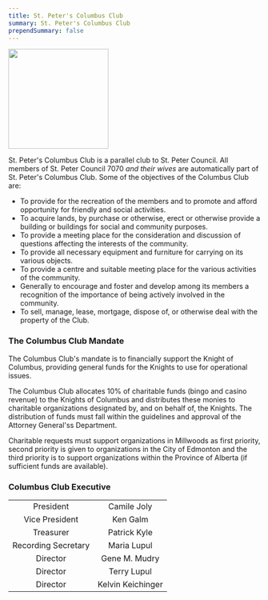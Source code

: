 ```yaml
---
title: St. Peter's Columbus Club
summary: St. Peter's Columbus Club
prependSummary: false
---
```


<Image src="/api/images/Web/ColumbusClubOrig.jpg" float="right" width="200px" />

St. Peter's Columbus Club is a parallel club to St. Peter Council. All members of St. Peter Council 7070 _and their wives_ are automatically part of St. Peter's Columbus Club. Some of the objectives of the Columbus Club are:

- To provide for the recreation of the members and to promote and afford opportunity for friendly and social activities.
- To acquire lands, by purchase or otherwise, erect or otherwise provide a building or buildings for social and community purposes.
- To provide a meeting place for the consideration and discussion of questions affecting the interests of the community.
- To provide all necessary equipment and furniture for carrying on its various objects.
- To provide a centre and suitable meeting place for the various activities of the community.
- Generally to encourage and foster and develop among its members a recognition of the importance of being actively involved in the community.
- To sell, manage, lease, mortgage, dispose of, or otherwise deal with the property of the Club.

### The Columbus Club Mandate

The Columbus Club's mandate is to financially support the Knight of Columbus, providing general funds for the Knights to use for operational issues.

The Columbus Club allocates 10% of charitable funds (bingo and casino revenue) to the Knights of Columbus and distributes these monies to charitable organizations designated by, and on behalf of, the Knights. The distribution of funds must fall within the guidelines and approval of the Attorney General'ss Department.

Charitable requests must support organizations in Millwoods as first priority, second priority is given to organizations in the City of Edmonton and the third priority is to support organizations within the Province of Alberta (if sufficient funds are available).

### Columbus Club Executive

|                     |                   |
| :-----------------: | :---------------: |
|      President      |    Camile Joly    |
|   Vice President    |     Ken Galm      |
|      Treasurer      |   Patrick Kyle    |
| Recording Secretary |    Maria Lupul    |
|      Director       |   Gene M. Mudry   |
|      Director       |    Terry Lupul    |
|      Director       | Kelvin Keichinger |
